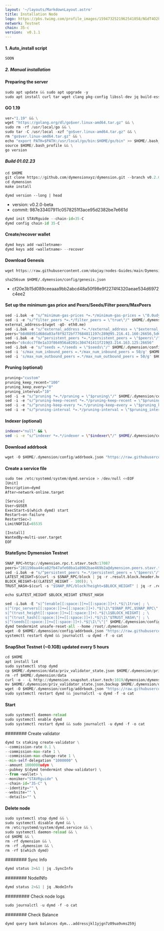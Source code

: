 ```yaml
---
layout: '~/layouts/MarkdownLayout.astro'
title: Installation Node
logo: https://pbs.twimg.com/profile_images/1594732521962541058/NGdT4O2k_400x400.jpg
network: Testnet
chain: 35-c
version:  v0.1.1
---
```




#### 1. Auto_install script
```python
SOON
```

##### 2. Manual installation

#### Preparing the server
```python
sudo apt update && sudo apt upgrade -y
sudo apt install curl tar wget clang pkg-config libssl-dev jq build-essential bsdmainutils git make ncdu gcc git jq chrony liblz4-tool -y
```

#### GO 1.19
```python
ver="1.19" && \
wget "https://golang.org/dl/go$ver.linux-amd64.tar.gz" && \
sudo rm -rf /usr/local/go && \
sudo tar -C /usr/local -xzf "go$ver.linux-amd64.tar.gz" && \
rm "go$ver.linux-amd64.tar.gz" && \
echo "export PATH=$PATH:/usr/local/go/bin:$HOME/go/bin" >> $HOME/.bash_profile && \
source $HOME/.bash_profile && \
go version
```

##### Build 01.02.23
```python
cd $HOME
git clone https://github.com/dymensionxyz/dymension.git --branch v0.2.0-beta
cd dymension
make install

```


`dymd version --long | head`
- version: v0.2.0-beta
- commit: 987e33407911c0578251f3ace95d2382be7e661d

```python
dymd init STAVRguide --chain-id=35-C
dymd config chain-id 35-C
```    

#### Create/recover wallet
```python
dymd keys add <walletname>
dymd keys add <walletname> --recover
```

#### Download Genesis
```python
wget https://raw.githubusercontent.com/obajay/nodes-Guides/main/Dymension/genesis.json -O $HOME/.dymension/config/genesis.json
```
`sha256sum $HOME/.dymension/config/genesis.json`
+ cf20e3b15d089ceeaaa9bb2abcd48a50f98e9f2274f4320aeae534d6972c4ee2

#### Set up the minimum gas price and Peers/Seeds/Filter peers/MaxPeers
```python
sed -i.bak -e "s/^minimum-gas-prices *=.*/minimum-gas-prices = \"0.0udym\"/;" ~/.dymension/config/app.toml
sed -i -e "s/^filter_peers *=.*/filter_peers = \"true\"/" $HOME/.dymension/config/config.toml
external_address=$(wget -qO- eth0.me) 
sed -i.bak -e "s/^external_address *=.*/external_address = \"$external_address:26656\"/" $HOME/.dymension/config/config.toml
peers="b8d08951d68da03af8f9272bf77684811197c289@95.216.41.160:26656,5d689e09a129c03c003f05850262f03b2433a384@51.79.30.141:26656,8f84d324a2d266e612d06db4a793b0d001ee62a0@38.146.3.200:20556,43426e98064694d407b2165fb24d52980d38f1c9@88.99.3.158:20556,ee2fa87279bc626f9c979093389bd1d6568d96ff@65.109.37.228:36656,af6787b3273dd60e0f809c7e5e2a2a9fd379045e@195.201.195.61:27656,94b63fddfc78230f51aeb7ac34b9fb86bd042a77@146.19.24.43:30585,2d05753b4f5ac3bcd824afd96ea268d9c32ed84d@65.108.132.239:56656,d995d7079d975dea118a16014758838fe5cb8e2d@80.240.29.76:26656,f9d5e36ecc66b48f9fb940a778dd0c3b6b7c3d1d@65.109.106.211:26656,0d30a0790a216d01c9759ab48192d9154381e6c0@136.243.88.91:3240,cb1cc6b4c48b3e311f18b606c663c2dc0fb89b75@74.96.207.62:26656,5c2a752c9b1952dbed075c56c600c3a79b58c395@195.3.220.136:27086,e8a706e3a81a36a6dded6cc02eabaf5d355f4c1d@80.79.5.171:28656,7fc44e2651006fb2ddb4a56132e738da2845715f@65.108.6.45:61256,c6cdcc7f8e1a33f864956a8201c304741411f219@3.214.163.125:26656,55f233c7c4bea21a47d266921ca5fce657f3adf7@168.119.240.200:26656,db0264c412618949ce3a63cb07328d027e433372@146.19.24.101:26646"
sed -i.bak -e "s/^persistent_peers *=.*/persistent_peers = \"$peers\"/" $HOME/.dymension/config/config.toml
seeds="c6cdcc7f8e1a33f864956a8201c304741411f219@3.214.163.125:26656"
sed -i.bak -e "s/^seeds =.*/seeds = \"$seeds\"/" $HOME/.dymension/config/config.toml
sed -i 's/max_num_inbound_peers =.*/max_num_inbound_peers = 50/g' $HOME/.dymension/config/config.toml
sed -i 's/max_num_outbound_peers =.*/max_num_outbound_peers = 50/g' $HOME/.dymension/config/config.toml

```
#### Pruning (optional)
```python
pruning="custom"
pruning_keep_recent="100"
pruning_keep_every="0"
pruning_interval="10"
sed -i -e "s/^pruning *=.*/pruning = \"$pruning\"/" $HOME/.dymension/config/app.toml
sed -i -e "s/^pruning-keep-recent *=.*/pruning-keep-recent = \"$pruning_keep_recent\"/" $HOME/.dymension/config/app.toml
sed -i -e "s/^pruning-keep-every *=.*/pruning-keep-every = \"$pruning_keep_every\"/" $HOME/.dymension/config/app.toml
sed -i -e "s/^pruning-interval *=.*/pruning-interval = \"$pruning_interval\"/" $HOME/.dymension/config/app.toml
```
#### Indexer (optional) 
```bash
indexer="null" && \
sed -i -e "s/^indexer *=.*/indexer = \"$indexer\"/" $HOME/.dymension/config/config.toml
```

#### Download addrbook
```python
wget -O $HOME/.dymension/config/addrbook.json "https://raw.githubusercontent.com/obajay/nodes-Guides/main/Dymension/addrbook.json"
```

#### Create a service file
```python
sudo tee /etc/systemd/system/dymd.service > /dev/null <<EOF
[Unit]
Description=dymd
After=network-online.target

[Service]
User=$USER
ExecStart=$(which dymd) start
Restart=on-failure
RestartSec=3
LimitNOFILE=65535

[Install]
WantedBy=multi-user.target
EOF
```
#### StateSync Dymension Testnet
```python
SNAP_RPC=http://dymension.rpc.t.stavr.tech:17087
peers="281190aa44ca82fb47afe60ba1a8902bae469b2a@dymension.peers.stavr.tech:17086"
sed -i.bak -e "s/^persistent_peers *=.*/persistent_peers = \"$peers\"/" $HOME/.dymension/config/config.toml
LATEST_HEIGHT=$(curl -s $SNAP_RPC/block | jq -r .result.block.header.height); \
BLOCK_HEIGHT=$((LATEST_HEIGHT - 100)); \
TRUST_HASH=$(curl -s "$SNAP_RPC/block?height=$BLOCK_HEIGHT" | jq -r .result.block_id.hash)

echo $LATEST_HEIGHT $BLOCK_HEIGHT $TRUST_HASH

sed -i.bak -E "s|^(enable[[:space:]]+=[[:space:]]+).*$|\1true| ; \
s|^(rpc_servers[[:space:]]+=[[:space:]]+).*$|\1\"$SNAP_RPC,$SNAP_RPC\"| ; \
s|^(trust_height[[:space:]]+=[[:space:]]+).*$|\1$BLOCK_HEIGHT| ; \
s|^(trust_hash[[:space:]]+=[[:space:]]+).*$|\1\"$TRUST_HASH\"| ; \
s|^(seeds[[:space:]]+=[[:space:]]+).*$|\1\"\"|" $HOME/.dymension/config/config.toml
dymd tendermint unsafe-reset-all --home /root/.dymension
wget -O $HOME/.dymension/config/addrbook.json "https://raw.githubusercontent.com/obajay/nodes-Guides/main/Dymension/addrbook.json"
systemctl restart dymd && journalctl -u dymd -f -o cat

```
#### SnapShot Testnet (~0.1GB) updated every 5 hours  
```python
cd $HOME
apt install lz4
sudo systemctl stop dymd
cp $HOME/.dymension/data/priv_validator_state.json $HOME/.dymension/priv_validator_state.json.backup
rm -rf $HOME/.dymension/data
curl -o - -L http://dymension.snapshot.stavr.tech:1019/dymension/dymension-snap.tar.lz4 | lz4 -c -d - | tar -x -C $HOME/.dymension --strip-components 2
mv $HOME/.dymension/priv_validator_state.json.backup $HOME/.dymension/data/priv_validator_state.json
wget -O $HOME/.dymension/config/addrbook.json "https://raw.githubusercontent.com/obajay/nodes-Guides/main/Dymension/addrbook.json"
sudo systemctl restart dymd && journalctl -u dymd -f -o cat
```

#### Start
```python
sudo systemctl daemon-reload
sudo systemctl enable dymd
sudo systemctl restart dymd && sudo journalctl -u dymd -f -o cat
```

######## Create validator
```python
dymd tx staking create-validator \
--commission-rate 0.1 \
--commission-max-rate 1 \
--commission-max-change-rate 1 \
--min-self-delegation "1000000" \
--amount 1000000udym \
--pubkey $(dymd tendermint show-validator) \
--from <wallet> \
--moniker="STAVRguide" \
--chain-id="35-C" \
--identity="" \
--website="" \
--details="" \
```

#### Delete node
```python
sudo systemctl stop dymd && \
sudo systemctl disable dymd && \
rm /etc/systemd/system/dymd.service && \
sudo systemctl daemon-reload && \
cd $HOME && \
rm -rf dymension && \
rm -rf .dymension && \
rm -rf $(which dymd)
```

######## Sync Info
```python
dymd status 2>&1 | jq .SyncInfo
```
######## NodeINfo
```python
dymd status 2>&1 | jq .NodeInfo
```
######### Check node logs
```python
sudo journalctl -u dymd -f -o cat
```
######## Check Balance
```python
dymd query bank balances dym...addressjkl1yjgn7z09ua9vms259j
```
